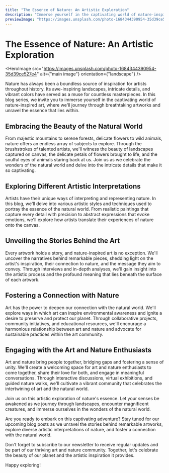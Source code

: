```yaml
---
title: "The Essence of Nature: An Artistic Exploration"
description: "Immerse yourself in the captivating world of nature-inspired art. Join us as we unravel the beauty of the natural world through the eyes of talented artists and discover the essence that lies within."
previewImage: "https://images.unsplash.com/photo-1684344390954-35d39ce527e4"
---
```


# The Essence of Nature: An Artistic Exploration

<HeroImage
  src="https://images.unsplash.com/photo-1684344390954-35d39ce527e4"
  alt={"main image"}
  orientation={"landscape"}
/>

Nature has always been a boundless source of inspiration for artists throughout history. Its awe-inspiring landscapes, intricate details, and vibrant colors have served as a muse for countless masterpieces. In this blog series, we invite you to immerse yourself in the captivating world of nature-inspired art, where we'll journey through breathtaking artworks and unravel the essence that lies within.

## Embracing the Beauty of the Natural World

From majestic mountains to serene forests, delicate flowers to wild animals, nature offers an endless array of subjects to explore. Through the brushstrokes of talented artists, we'll witness the beauty of landscapes captured on canvas, the delicate petals of flowers brought to life, and the soulful eyes of animals staring back at us. Join us as we celebrate the wonders of the natural world and delve into the intricate details that make it so captivating.

## Exploring Different Artistic Interpretations

Artists have their unique ways of interpreting and representing nature. In this blog, we'll delve into various artistic styles and techniques used to portray the essence of the natural world. From realistic paintings that capture every detail with precision to abstract expressions that evoke emotions, we'll explore how artists translate their experiences of nature onto the canvas.

## Unveiling the Stories Behind the Art

Every artwork holds a story, and nature-inspired art is no exception. We'll uncover the narratives behind remarkable pieces, shedding light on the artist's inspiration, their connection to nature, and the message they aim to convey. Through interviews and in-depth analyses, we'll gain insight into the artistic process and the profound meaning that lies beneath the surface of each artwork.

## Fostering a Connection with Nature

Art has the power to deepen our connection with the natural world. We'll explore ways in which art can inspire environmental awareness and ignite a desire to preserve and protect our planet. Through collaborative projects, community initiatives, and educational resources, we'll encourage a harmonious relationship between art and nature and advocate for sustainable practices within the art community.

## Engaging with the Art and Nature Enthusiasts

Art and nature bring people together, bridging gaps and fostering a sense of unity. We'll create a welcoming space for art and nature enthusiasts to come together, share their love for both, and engage in meaningful conversations. Through interactive discussions, virtual exhibitions, and guided nature walks, we'll cultivate a vibrant community that celebrates the intertwining of art and the natural world.

Join us on this artistic exploration of nature's essence. Let your senses be awakened as we journey through landscapes, encounter magnificent creatures, and immerse ourselves in the wonders of the natural world.

Are you ready to embark on this captivating adventure? Stay tuned for our upcoming blog posts as we unravel the stories behind remarkable artworks, explore diverse artistic interpretations of nature, and foster a connection with the natural world.

Don't forget to subscribe to our newsletter to receive regular updates and be part of our thriving art and nature community. Together, let's celebrate the beauty of our planet and the artistic inspiration it provides.

Happy exploring!
